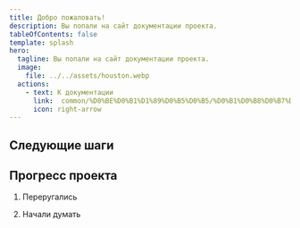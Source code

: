 ```yaml
---
title: Добро пожаловать!
description: Вы попали на сайт документации проекта.
tableOfContents: false
template: splash
hero:
  tagline: Вы попали на сайт документации проекта.
  image:
    file: ../../assets/houston.webp
  actions:
    - text: К документации
      link:  common/%D0%BE%D0%B1%D1%89%D0%B5%D0%B5/%D0%B1%D0%B8%D0%B7%D0%BD%D0%B5%D1%81-%D0%B4%D0%BE%D0%BA%D1%83%D0%BC%D0%B5%D0%BD%D1%82%D0%B0%D1%86%D0%B8%D1%8F/
      icon: right-arrow
---
```



## Следующие шаги

<CardGrid>
	<LinkCard
		title="Общая документация"
		href="common/%D0%BE%D0%B1%D1%89%D0%B5%D0%B5/%D0%B1%D0%B8%D0%B7%D0%BD%D0%B5%D1%81-%D0%B4%D0%BE%D0%BA%D1%83%D0%BC%D0%B5%D0%BD%D1%82%D0%B0%D1%86%D0%B8%D1%8F/"
		description="Общие положения актуальной документации."
	/>
	<LinkCard
		title="Первый релиз"
		href="common/%D1%80%D0%B5%D0%BB%D0%B8%D0%B7-1--%D1%80%D0%B5%D0%B3%D0%B8%D1%81%D1%82%D1%80%D0%B0%D1%86%D0%B8%D1%8F-%D0%BF%D0%BE%D1%81%D0%B5%D1%89%D0%B5%D0%BD%D0%B8%D0%B9/%D0%B1%D0%B8%D0%B7%D0%BD%D0%B5%D1%81-%D0%B4%D0%BE%D0%BA%D1%83%D0%BC%D0%B5%D0%BD%D1%82%D0%B0%D1%86%D0%B8%D1%8F/"
		description="Общие положения первого релиза в рамках актуальной документации."
	/>
	<LinkCard
		title="Старая документация"
		href="common/%D1%81%D1%82%D0%B0%D1%80%D1%8B%D0%B5-%D0%BD%D0%B0%D1%80%D0%B0%D0%B1%D0%BE%D1%82%D0%BA%D0%B8/%D0%B3%D0%BB%D0%B0%D0%B2%D0%BD%D0%B0%D1%8F/"
		description="Старая версия документации."
	/>
</CardGrid>

## Прогресс проекта

<Steps>

1. Переругались

2. Начали думать

</Steps>